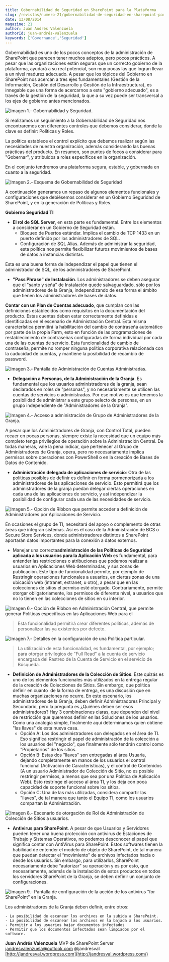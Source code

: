 ```yaml
---
title: Gobernabilidad de Seguridad en SharePoint para la Plataforma
slug: /revistas/numero-21/gobernabilidad-de-seguridad-en-sharepoint-para-la-plataforma
date: 13/08/2014
magazine: 21
author: Juan Andrés Valenzuela
authorId: juan-andrés-valenzuela
keywords: ['Governance','Seguridad']
---
```






​Gobernabilidad es uno de los pocos conceptos de la administración de SharePoint que parecen tener muchos adeptos, pero pocos prácticos. A pesar que las organizaciones están seguras que un correcto gobierno de la plataforma, ayudará a su real potencial, son muy pocas las que logran llevar a un nivel madurez adecuado. A pesar que los tópicos del Gobierno en SharePoint nos acercan a tres ejes fundamentales (Gestión de la Información, Gestión del Desarrollo y Gestión de la Infraestructura), es innegable que una forma de acercarnos a este "gobierno adecuado", es a través de la gestión de la seguridad, la que a su vez puede ser transversal a los ejes de gobierno antes mencionados.

![Imagen 1.- Gobernabilidad y Seguridad.](../../../images/numero21/gobernabilidad-de-seguridad-en-sharepoint-para-la-plataforma/imagen1.png)

Si realizamos un seguimiento a la Gobernabilidad de Seguridad nos encontraremos con diferentes controles que debemos considerar, donde la clave es definir: Políticas y Roles.

La política establece el control explícito que debemos realizar según las necesidades de nuestra organización, además considerando las buenas prácticas del producto. En resumen, son puntos de focos a considerar para "Gobernar", y atribuidos a roles específicos en la organización.

En el conjunto tendremos una plataforma segura, estable, y gobernada en cuanto a la seguridad.

![Imagen 2.- Esquema de Gobernabilidad de Seguridad](../../../images/numero21/gobernabilidad-de-seguridad-en-sharepoint-para-la-plataforma/imagen2.png)

A continuación generamos un repaso de algunos elementos funcionales y configuraciones que debiésemos considerar en un Gobierno Seguridad de SharePoint, y en la generación de Políticas y Roles.

**Gobierno Seguridad TI**

- **El rol de SQL Server**, en esta parte es fundamental. Entre los elementos a considerar en un Gobierno de Seguridad están.
    - Bloqueo de Puertos estándar. Implica el cambio de TCP 1433 en un puerto definido por los administradores de SQL.
    - Configuración de SQL Alias. Además de administrar la seguridad, esta política nos permite flexibilizar futuros movimientos de bases de datos a instancias distintas.


Esta es una buena forma de independizar el papel que tienen el administrador de SQL, de los administradores de SharePoint.

- **"Pass Phrase" de Instalación**. Los administradores se deben asegurar que el "santo y seña" de Instalación quede salvaguardado, sólo por los administradores de la Granja, independizando de esa forma el ámbito que tienen los administradores de bases de datos.


**Contar con un Plan de Cuentas adecuado**, que cumplan con las definiciones establecidos como requisitos en la documentación del producto. Estas cuentas deben estar correctamente definidas e identificadas en el escenario de Administración Central. Esta misma característica permitirá la habilitación del cambio de contraseña automático por parte de la propia Farm, esto en función de las programaciones de restablecimiento de contraseñas configuradas de forma individual por cada una de las cuentas de servicio. Esta funcionalidad de cambio de contraseña, permite no romper ninguna política corporativa relacionada con la caducidad de cuentas, y mantiene la posibilidad de recambio de password.

![Imagen 3.- Pantalla de Administración de Cuentas Administradas.](../../../images/numero21/gobernabilidad-de-seguridad-en-sharepoint-para-la-plataforma/imagen3.png)

- **Delegación a Personas, de la Administración de la Granja**. Es fundamental que los usuarios administradores de la granja, sean declarados en roles de "personas", y no necesariamente se utilicen las cuentas de servicios o administradas. Por ese motivo es que tenemos la posibilidad de administrar a este grupo selecto de personas, en un grupo independiente de "Administradores de la Granja".


![Imagen 4.- Acceso a administración de Grupo de Administradores de la Granja.](../../../images/numero21/gobernabilidad-de-seguridad-en-sharepoint-para-la-plataforma/imagen4.png)
 
A pesar que los Administradores de Granja, con Control Total, pueden recaer en pocas personas, siempre existe la necesidad que un equipo más completo tenga privilegios de operación sobre la Administración Central. De todas maneras, vale la pena indicar, que pertenecer al Grupo de Administradores de Granja, opera, pero no necesariamente implica permisos sobre operaciones con PowerShell o en la creación de Bases de Datos de Contenido.

- **Administración delegada de aplicaciones de servicio**: Otra de las políticas posibles de definir es definir en forma pormenorizada a los administradores de las aplicaciones de servicio. Esto permitirá que los administradores de la granja puedan delegar ciertas operaciones en cada una de las aplicaciones de servicio, y así independizar la posibilidad de configurar cada una de las necesidades de servicio.


![Imagen 5.- Opción de Ribbon que permite acceder a definición de Administradores por Aplicaciones de Servicio.](../../../images/numero21/gobernabilidad-de-seguridad-en-sharepoint-para-la-plataforma/imagen5.png)
 
En ocasiones el grupo de TI, necesitará del apoyo o complemento de otras áreas que integran sistemas. Así es el caso de la Administración de BCS o Secure Store Services, donde administradores distintos a SharePoint aportarán datos importantes para la conexión a datos externos.

- Manejar una correcta**administración de las Políticas de Seguridad aplicada a los usuarios para la Aplicación Web** es fundamental, para entender las restricciones o atribuciones que podemos realizar a usuarios en Aplicaciones Web determinadas, y sus zonas de publicación. Este tipo de funcionalidad permite, por ejemplo de Restringir operaciones funcionales a usuarios, en ciertas zonas de una ubicación web (intranet, extranet, u otro), a pesar que en las colecciones de sitios el permiso esté otorgado. Contrariamente, permite otorgar obligatoriamente, los permisos de diferente nivel, a usuarios que no lo tienen en las colecciones de sitios en su interior.


![Imagen 6.- Opción de Ribbon en Administración Central, que permite generar Políticas específicas en las Aplicaciones Web para el](../../../images/numero21/gobernabilidad-de-seguridad-en-sharepoint-para-la-plataforma/imagen6.png)


> Esta funcionalidad permitirá crear diferentes políticas, además de personalizar las ya existentes por defecto.


![Imagen 7.- Detalles en la configuración de una Política particular.](../../../images/numero21/gobernabilidad-de-seguridad-en-sharepoint-para-la-plataforma/imagen7.png)


> La utilización de esta funcionalidad, es fundamental, por ejemplo; para otorgar privilegios de "Full Read" a la cuenta de servicio encargada del Rastreo de la Cuenta de Servicio en el servicio de Búsqueda.


- **Definición de Administradores de la Colección de Sitios**. Este quizás es uno de los elementos funcionales más utilizados en la entrega regular de la creación de Colecciones de Sitios. Sin embargo, que política definir en cuanto  de la forma de entrega, es una discusión que en muchas organizaciones no ocurre. En este escenario, los administradores de la Granja, deben definir Administradores Principal y Secundario, pero la pregunta es ¿Quiénes deben ser esos administradores? Hay 3 combinaciones claras, que dependen del nivel de restricción que queremos definir en las Soluciones de los usuarios. Como una analogía simple, finalmente aquí determinamos quien obtiene "las llaves" de esta nueva casa.
    - Opción A: Los dos administradores son delegados en el área de TI. Eso significa restringir el papel de administración de la colección a los usuarios del "negocio", que finalmente sólo tendrán control como "Propietarios" de los sitios.
    - Opción B: Estas dos "llaves" son entregadas al área Usuaria, dejando completamente en manos de los usuarios el control funcional (Activación de Características), y el control de Contenidos (A un usuario Administrador de Colección de Sitio, no es posible restringir permisos, a menos que sea por una Política de Aplicación Web). Esto restringe el acceso al área TI, y los deja con poca capacidad de soporte funcional sobre los sitios.
    - Opción C: Una de las más utilizadas, considera compartir las "llaves", de tal manera que tanto el Equipo TI, como los usuarios compartan la Administración.


![Imagen 8.- Escenario de otorgación de Rol de Administración de Colección de Sitios a usuarios.](../../../images/numero21/gobernabilidad-de-seguridad-en-sharepoint-para-la-plataforma/imagen8.png)

- **Antivirus para SharePoint**. A pesar de que Usuarios y Servidores pueden tener una buena protección con antivirus de Estaciones de Trabajo y Sistemas Operativos, no podemos desconocer el papel que significa contar con AntiVirus para SharePoint. Estos softwares tienen la habilidad de entender el modelo de objeto de SharePoint, de tal manera que puedan detectar el “movimiento” de archivos infectados hacia o desde los usuarios. Sin embargo, para utilizarlos, SharePoint necesariamente debe “autorizar” su operación y es por esto, que necesariamente, además de la instalación de estos productos en todos los servidores SharePoint de la Granja, se deben definir un conjunto de configuraciones.


![Imagen 9.- Pantalla de configuración de la acción de los antivirus “for SharePoint” en la Granja.](../../../images/numero21/gobernabilidad-de-seguridad-en-sharepoint-para-la-plataforma/imagen9.png)

Los administradores de la Granja deben definir, entre otros:

    - La posibilidad de escanear los archivos en la subida a SharePoint.
    - La posibilidad de escanear los archivos en la bajada a los usuarios.
    - Permitir a los usuarios bajar documentos infectados
    - Permitir que los documentos infectados sean limpiados por el software.




**Juan Andrés Valenzuela**
 MVP de SharePoint Server
 [jandresvalenzuela@outlook.com](mailto:jandresvalenzuela@outlook.com) 
@jandresval
 [http://jandresval.wordpress.com](http://jandresval.wordpress.com/)

 
 
